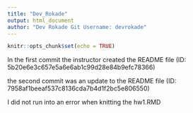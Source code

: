 ```yaml
---
title: "Dev_Rokade"
output: html_document
author: "Dev Rokade Git Username: devrokade"
---
```


```r
knitr::opts_chunk$set(echo = TRUE)
```

In the first commit the instructor created the README file (ID: 5b20e6e3c657e5a6e6ab1c99d28e84b9efc78366)

the second commit was an update to the README file (ID: 7958af1beeaf537c8136cda7b4d1f2bc5e806550)

I did not run into an error when knitting the hw1.RMD
